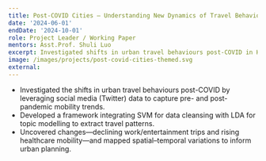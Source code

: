 ```yaml
---
title: Post-COVID Cities — Understanding New Dynamics of Travel Behaviour and Activities
date: '2024-06-01'
endDate: '2024-10-01'
role: Project Leader / Working Paper
mentors: Asst.Prof. Shuli Luo
excerpt: Investigated shifts in urban travel behaviours post-COVID in Hongkong by leveraging Twitter data to capture pre- and post-pandemic mobility trends.
image: /images/projects/post-covid-cities-themed.svg
external: 
---
```


* Investigated the shifts in urban travel behaviours post-COVID by leveraging social media (Twitter) data to capture pre- and post-pandemic mobility trends.
* Developed a framework integrating SVM for data cleansing with LDA for topic modelling to extract travel patterns.
* Uncovered changes—declining work/entertainment trips and rising healthcare mobility—and mapped spatial–temporal variations to inform urban planning.
